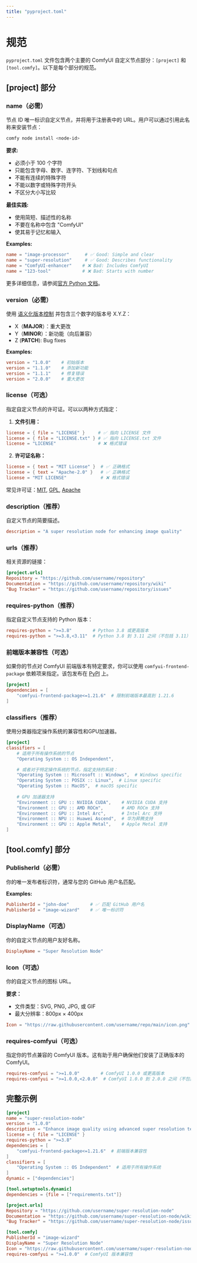 ```yaml
---
title: "pyproject.toml"
---
```


# 规范

`pyproject.toml` 文件包含两个主要的 ComfyUI 自定义节点部分：`[project]` 和 `[tool.comfy]`。以下是每个部分的规范。

## [project] 部分

### name（必需）
节点 ID 唯一标识自定义节点，并将用于注册表中的 URL。用户可以通过引用此名称来安装节点：

```bash
comfy node install <node-id>
```

**要求:**
- 必须小于 100 个字符
- 只能包含字母、数字、连字符、下划线和句点
- 不能有连续的特殊字符
- 不能以数字或特殊字符开头
- 不区分大小写比较

**最佳实践:**
- 使用简短、描述性的名称
- 不要在名称中包含 "ComfyUI"
- 使其易于记忆和输入

**Examples:**
```toml
name = "image-processor"      # ✅ Good: Simple and clear
name = "super-resolution"     # ✅ Good: Describes functionality
name = "ComfyUI-enhancer"    # ❌ Bad: Includes ComfyUI
name = "123-tool"            # ❌ Bad: Starts with number
```

更多详细信息，请参阅[官方 Python 文档](https://packaging.python.org/en/latest/guides/writing-pyproject-toml/#name)。

### version（必需）
使用 [语义化版本控制](https://semver.org/) 并包含三个数字的版本号 X.Y.Z：

- X（**MAJOR**）：重大更改
- Y（**MINOR**）：新功能（向后兼容）
- Z (**PATCH**): Bug fixes

**Examples:**
```toml
version = "1.0.0"    # 初始版本
version = "1.1.0"    # 添加新功能
version = "1.1.1"    # 修复错误
version = "2.0.0"    # 重大更改
```

### license（可选）
指定自定义节点的许可证。可以以两种方式指定：

1. **文件引用：**
```toml
license = { file = "LICENSE" }     # ✅ 指向 LICENSE 文件
license = { file = "LICENSE.txt" } # ✅ 指向 LICENSE.txt 文件
license = "LICENSE"                # ❌ 格式错误
```

2. **许可证名称：**
```toml
license = { text = "MIT License" }  # ✅ 正确格式
license = { text = "Apache-2.0" }   # ✅ 正确格式
license = "MIT LICENSE"             # ❌ 格式错误
```

常见许可证：[MIT](https://opensource.org/license/mit), [GPL](https://www.gnu.org/licenses/gpl-3.0.en.html), [Apache](https://www.apache.org/licenses/LICENSE-2.0)

### description（推荐）
自定义节点的简要描述。

```toml
description = "A super resolution node for enhancing image quality"
```

### urls（推荐）
相关资源的链接：

```toml
[project.urls]
Repository = "https://github.com/username/repository"
Documentation = "https://github.com/username/repository/wiki"
"Bug Tracker" = "https://github.com/username/repository/issues"
```

### requires-python（推荐）
指定自定义节点支持的 Python 版本：

```toml
requires-python = ">=3.8"        # Python 3.8 或更高版本
requires-python = ">=3.8,<3.11"  # Python 3.8 到 3.11 之间（不包括 3.11）
```

### 前端版本兼容性（可选）
如果你的节点对 ComfyUI 前端版本有特定要求，你可以使用 `comfyui-frontend-package` 依赖项来指定。该包发布在 [PyPI](https://pypi.org/project/comfyui-frontend-package/) 上。

```toml
[project]
dependencies = [
    "comfyui-frontend-package<=1.21.6"  # 限制前端版本最高到 1.21.6
]
```

### classifiers（推荐）
使用分类器指定操作系统的兼容性和GPU加速器。

```toml
[project]
classifiers = [
    # 适用于所有操作系统的节点
    "Operating System :: OS Independent",

    # 或者对于特定操作系统的节点，指定支持的系统：
    "Operating System :: Microsoft :: Windows",  # Windows specific
    "Operating System :: POSIX :: Linux",  # Linux specific
    "Operating System :: MacOS",  # macOS specific
    
    # GPU 加速器支持
    "Environment :: GPU :: NVIDIA CUDA",    # NVIDIA CUDA 支持
    "Environment :: GPU :: AMD ROCm",       # AMD ROCm 支持
    "Environment :: GPU :: Intel Arc",      # Intel Arc 支持
    "Environment :: NPU :: Huawei Ascend",  # 华为昇腾支持
    "Environment :: GPU :: Apple Metal",    # Apple Metal 支持
]
```



## [tool.comfy] 部分

### PublisherId（必需）
你的唯一发布者标识符，通常与您的 GitHub 用户名匹配。

**Examples:**
```toml
PublisherId = "john-doe"        # ✅ 匹配 GitHub 用户名
PublisherId = "image-wizard"    # ✅ 唯一标识符
```

### DisplayName（可选）
你的自定义节点的用户友好名称。

```toml
DisplayName = "Super Resolution Node"
```

### Icon（可选）
你的自定义节点的图标 URL。

**要求：**
- 文件类型：SVG, PNG, JPG, 或 GIF
- 最大分辨率：800px × 400px

```toml
Icon = "https://raw.githubusercontent.com/username/repo/main/icon.png"
```

### requires-comfyui（可选）
指定你的节点兼容的 ComfyUI 版本。这有助于用户确保他们安装了正确版本的 ComfyUI。

```toml
requires-comfyui = ">=1.0.0"        # ComfyUI 1.0.0 或更高版本
requires-comfyui = ">=1.0.0,<2.0.0"  # ComfyUI 1.0.0 到 2.0.0 之间（不包括 2.0.0）
```

## 完整示例
```toml
[project]
name = "super-resolution-node"
version = "1.0.0"
description = "Enhance image quality using advanced super resolution techniques"
license = { file = "LICENSE" }
requires-python = ">=3.8"
dependencies = [
    "comfyui-frontend-package<=1.21.6"  # 前端版本兼容性
]
classifiers = [
    "Operating System :: OS Independent"  # 适用于所有操作系统
]
dynamic = ["dependencies"]

[tool.setuptools.dynamic]
dependencies = {file = ["requirements.txt"]}

[project.urls]
Repository = "https://github.com/username/super-resolution-node"
Documentation = "https://github.com/username/super-resolution-node/wiki"
"Bug Tracker" = "https://github.com/username/super-resolution-node/issues"

[tool.comfy]
PublisherId = "image-wizard"
DisplayName = "Super Resolution Node"
Icon = "https://raw.githubusercontent.com/username/super-resolution-node/main/icon.png"
requires-comfyui = ">=1.0.0"  # ComfyUI 版本兼容性
```
